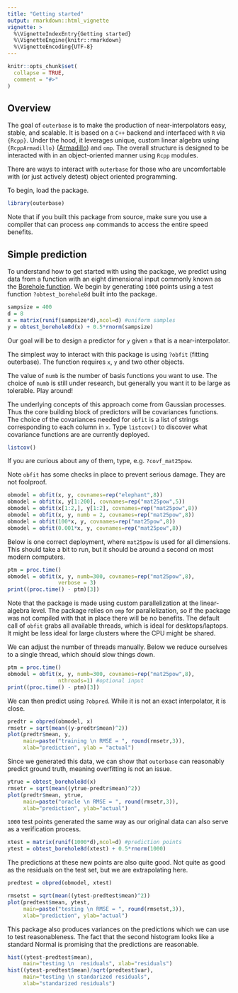 ---
title: "Getting started"
output: rmarkdown::html_vignette
vignette: >
  %\VignetteIndexEntry{Getting started}
  %\VignetteEngine{knitr::rmarkdown}
  %\VignetteEncoding{UTF-8}
---


```{r, include = FALSE}
knitr::opts_chunk$set(
  collapse = TRUE,
  comment = "#>"
)
```

## Overview

The goal of `outerbase` is to make the production of near-interpolators easy, stable, and scalable.  It is based on a `C++` backend and interfaced with `R` via `{Rcpp}`.  Under the hood, it leverages unique, custom linear algebra using `{RcppArmadillo}` ([Armadillo](http://arma.sourceforge.net)) and `omp`.  The overall structure is designed to be interacted with in an object-oriented manner using `Rcpp` modules.  

There are ways to interact with `outerbase` for those who are uncomfortable with (or just actively detest) object oriented programming.

To begin, load the package.
```{r setup}
library(outerbase)
```
Note that if you built this package from source, make sure you use a compiler that can process `omp` commands to access the entire speed benefits.

## Simple prediction

To understand how to get started with using the package, we predict using data from a function with an eight dimensional input commonly known as the [Borehole function](https://www.sfu.ca/~ssurjano/borehole.html).  We begin by generating `1000` points using a test function  `?obtest_borehole8d` built into the package.
```{r}
sampsize = 400
d = 8
x = matrix(runif(sampsize*d),ncol=d) #uniform samples
y = obtest_borehole8d(x) + 0.5*rnorm(sampsize)
```
Our goal will be to design a predictor for `y` given `x` that is a near-interpolator.  


The simplest way to interact with this package is using `?obfit` (fitting outerbase). The function requires `x`, `y` and two other objects.  

The value of `numb` is the number of basis functions you want to use.  The choice of `numb` is still under research, but generally you want it to be large as tolerable.  Play around! 

The underlying concepts of this approach come from Gaussian processes.  Thus the core building block of predictors will be covariances functions.  The choice of the covariances needed for `obfit` is a list of strings  corresponding to each column in `x`.  Type `listcov()` to discover what covariance functions are are currently deployed.
```{r}
listcov()
```
If you are curious about any of them, type, e.g. `?covf_mat25pow`. 

Note `obfit` has some checks in place to prevent serious damage.  They are not foolproof.
```{r, error=TRUE}
obmodel = obfit(x, y, covnames=rep("elephant",8))
obmodel = obfit(x, y[1:200], covnames=rep("mat25pow",5))
obmodel = obfit(x[1:2,], y[1:2], covnames=rep("mat25pow",8))
obmodel = obfit(x, y, numb = 2, covnames=rep("mat25pow",8))
obmodel = obfit(100*x, y, covnames=rep("mat25pow",8))
obmodel = obfit(0.001*x, y, covnames=rep("mat25pow",8))
```

Below is one correct deployment, where `mat25pow` is used for all dimensions.  This should take a bit to run, but it should be around a second on most modern computers.
```{r}
ptm = proc.time()
obmodel = obfit(x, y, numb=300, covnames=rep("mat25pow",8),
                verbose = 3) 
print((proc.time() - ptm)[3])
```

Note that the package is made using custom parallelization at the linear-algebra level.  The package relies on `omp` for parallelization, so if the package was not compiled with that in place there will be no benefits.  The default call of `obfit` grabs all available threads, which is ideal for desktops/laptops.  It might be less ideal for large clusters where the CPU might be shared.

We can adjust the number of threads manually.  Below we reduce ourselves to a single thread, which should slow things down.  
```{r}
ptm = proc.time()
obmodel = obfit(x, y, numb=300, covnames=rep("mat25pow",8),
                nthreads=1) #optional input
print((proc.time() - ptm)[3])
```

We can then predict using `?obpred`.  While it is not an exact interpolator, it is close.
```{r}
predtr = obpred(obmodel, x)
rmsetr = sqrt(mean((y-predtr$mean)^2))
plot(predtr$mean, y,
     main=paste("training \n RMSE = ", round(rmsetr,3)),
     xlab="prediction", ylab = "actual")
```

Since we generated this data, we can show that `outerbase` can reasonably predict ground truth, meaning overfitting is not an issue.
```{r}
ytrue = obtest_borehole8d(x)
rmsetr = sqrt(mean((ytrue-predtr$mean)^2))
plot(predtr$mean, ytrue,
     main=paste("oracle \n RMSE = ", round(rmsetr,3)),
     xlab="prediction", ylab="actual")
```

`1000` test points generated the same way as our original data can also serve as a verification process.
```{r}
xtest = matrix(runif(1000*d),ncol=d) #prediction points
ytest = obtest_borehole8d(xtest) + 0.5*rnorm(1000)
```


The predictions at these new points are also quite good.  Not quite as good as the residuals on the test set, but we are extrapolating here. 
```{r}
predtest = obpred(obmodel, xtest)

rmsetst = sqrt(mean((ytest-predtest$mean)^2))
plot(predtest$mean, ytest, 
     main=paste("testing \n RMSE = ", round(rmsetst,3)),
     xlab="prediction", ylab="actual")
```

This package also produces variances on the predictions which we can use to test reasonableness.  The fact that the second histogram looks like a standard Normal is promising that the predictions are reasonable.
```{r}
hist((ytest-predtest$mean),
     main="testing \n  residuals", xlab="residuals")
hist((ytest-predtest$mean)/sqrt(predtest$var),
     main="testing \n standarized residuals",
     xlab="standarized residuals")
```


